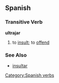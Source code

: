 == Spanish ==
=== Transitive Verb ===
'''ultrajar'''
# to [[insult]]; to [[offend]]

=== See Also ===
*[[insultar]]
[[Category:Spanish verbs]]